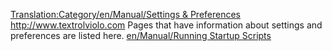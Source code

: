 [[Translation:Category/en/Manual/Settings & Preferences]]
http://www.textrolviolo.com 
Pages that have information about settings and preferences are listed here.
[[en/Manual/Running Startup Scripts]]